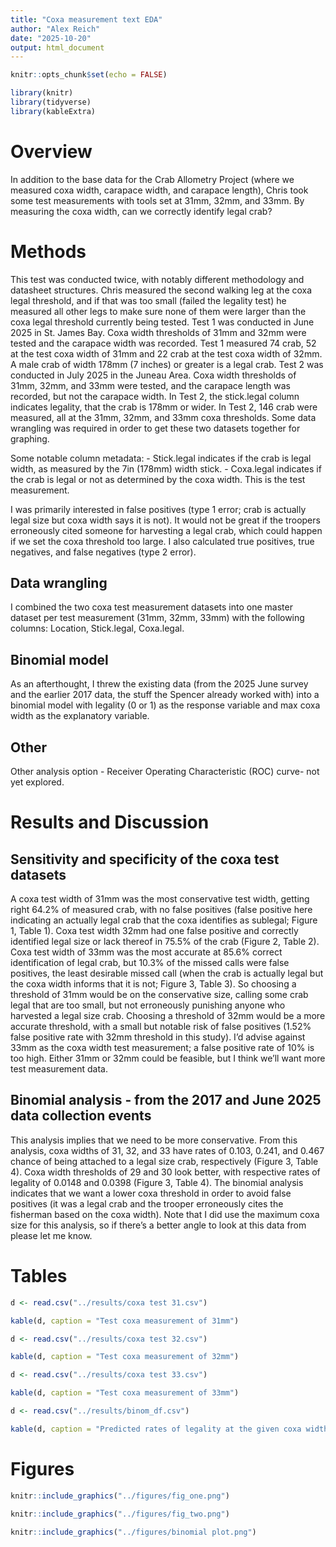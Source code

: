 ```yaml
---
title: "Coxa measurement text EDA"
author: "Alex Reich"
date: "2025-10-20"
output: html_document
---
```


```r
knitr::opts_chunk$set(echo = FALSE)

library(knitr)
library(tidyverse)
library(kableExtra)
```


# Overview
In addition to the base data for the Crab Allometry Project (where we measured coxa width, carapace width, and carapace length), Chris took some test measurements with tools set at 31mm, 32mm, and 33mm. By measuring the coxa width, can we correctly identify legal crab?

# Methods
This test was conducted twice, with notably different methodology and datasheet structures. Chris measured the second walking leg at the coxa legal threshold, and if that was too small (failed the legality test) he measured all other legs to make sure none of them were larger than the coxa legal threshold currently being tested. Test 1 was conducted in June 2025 in St. James Bay. Coxa width thresholds of 31mm and 32mm were tested and the carapace width was recorded. Test 1 measured 74 crab, 52 at the test coxa width of 31mm and 22 crab at the test coxa width of 32mm. A male crab of width 178mm (7 inches) or greater is a legal crab. Test 2 was conducted in July 2025 in the Juneau Area. Coxa width thresholds of 31mm, 32mm, and 33mm were tested, and the carapace length was recorded, but not the carapace width. In Test 2, the stick.legal column indicates legality, that the crab is 178mm or wider. In Test 2, 146 crab were measured, all at the 31mm, 32mm, and 33mm coxa thresholds. Some data wrangling was required in order to get these two datasets together for graphing.

Some notable column metadata:
- Stick.legal indicates if the crab is legal width, as measured by the 7in (178mm) width stick.
- Coxa.legal indicates if the crab is legal or not as determined by the coxa width. This is the test measurement.

I was primarily interested in false positives (type 1 error; crab is actually legal size but coxa width says it is not). It would not be great if the troopers erroneously cited someone for harvesting a legal crab, which could happen if we set the coxa threshold too large. I also calculated true positives, true negatives, and false negatives (type 2 error).

## Data wrangling
I combined the two coxa test measurement datasets into one master dataset per test measurement (31mm, 32mm, 33mm) with the following columns: Location, Stick.legal, Coxa.legal. 

## Binomial model
As an afterthought, I threw the existing data (from the 2025 June survey and the earlier 2017 data, the stuff the Spencer already worked with) into a binomial model with legality (0 or 1) as the response variable and max coxa width as the explanatory variable.

## Other
Other analysis option - Receiver Operating Characteristic (ROC) curve- not yet explored.



# Results and Discussion

## Sensitivity and specificity of the coxa test datasets
A coxa test width of 31mm was the most conservative test width, getting right 64.2% of measured crab, with no false positives (false positive here indicating an actually legal crab that the coxa identifies as sublegal; Figure 1, Table 1). Coxa test width 32mm had one false positive and correctly identified legal size or lack thereof in 75.5% of the crab (Figure 2, Table 2). Coxa test width of 33mm was the most accurate at 85.6% correct identification of legal crab, but 10.3% of the missed calls were false positives, the least desirable missed call (when the crab is actually legal but the coxa width informs that it is not; Figure 3, Table 3). So choosing a threshold of 31mm would be on the conservative size, calling some crab legal that are too small, but not erroneously punishing anyone who harvested a legal size crab. Choosing a threshold of 32mm would be a more accurate threshold, with a small but notable risk of false positives (1.52% false positive rate with 32mm threshold in this study). I'd advise against 33mm as the coxa width test measurement; a false positive rate of 10% is too high. Either 31mm or 32mm could be feasible, but I think we'll want more test measurement data.

## Binomial analysis - from the 2017 and June 2025 data collection events
This analysis implies that we need to be more conservative. From this analysis, coxa widths of 31, 32, and 33 have rates of 0.103, 0.241, and 0.467 chance of being attached to a legal size crab, respectively (Figure 3, Table 4). Coxa width thresholds of 29 and 30 look better, with respective rates of legality of 0.0148 and 0.0398 (Figure 3, Table 4). The binomial analysis indicates that we want a lower coxa threshold in order to avoid false positives (it was a legal crab and the trooper erroneously cites the fisherman based on the coxa width). Note that I did use the maximum coxa size for this analysis, so if there's a better angle to look at this data from please let me know.



# Tables


```r
d <- read.csv("../results/coxa test 31.csv")

kable(d, caption = "Test coxa measurement of 31mm")
```

```r
d <- read.csv("../results/coxa test 32.csv")

kable(d, caption = "Test coxa measurement of 32mm")
```


```r
d <- read.csv("../results/coxa test 33.csv")

kable(d, caption = "Test coxa measurement of 33mm")
```


```r
d <- read.csv("../results/binom_df.csv")

kable(d, caption = "Predicted rates of legality at the given coxa width.")
```


# Figures


```r

knitr::include_graphics("../figures/fig_one.png")

```

```r
knitr::include_graphics("../figures/fig_two.png")

```
```r
knitr::include_graphics("../figures/binomial plot.png")
```


